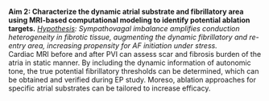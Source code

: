 **Aim 2: Characterize the dynamic atrial substrate and fibrillatory area using MRI-based computational modeling to identify potential ablation targets.** 
*[Hypothesis]{.underline}: Sympathovagal imbalance amplifies conduction heterogeneity in fibrotic tissue, augmenting the dynamic fibrillatory and re-entry area, increasing propensity for AF initiation under stress.*  
Cardiac MRI before and after PVI can assess scar and fibrosis burden of the atria in static manner. 
By including the dynamic information of autonomic tone, the true potential fibrillatory thresholds can be determined, which can be obtained and verified during EP study. Moreso, ablation approaches for specific atrial substrates can be tailored to increase efficacy.

